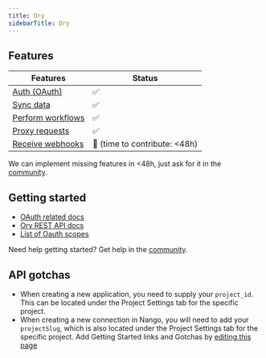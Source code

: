 ```yaml
---
title: Ory
sidebarTitle: Ory
---
```



<Overview />


## Features

| Features | Status |
| - | - |
| [Auth (OAuth)](/guides/getting-started/authorize-an-api-from-your-app) | ✅ |
| [Sync data](/guides/getting-started/read-from-an-api) | ✅ |
| [Perform workflows](/guides/getting-started/write-to-an-api) | ✅ |
| [Proxy requests](/guides/proxy-requests-to-an-api) | ✅ |
| [Receive webhooks](/guides/receive-webhooks-from-an-api) | 🚫 (time to contribute: &lt;48h) |

<Tip>We can implement missing features in &lt;48h, just ask for it in the [community](https://nango.dev/slack).</Tip>

## Getting started

-   [OAuth related docs](https://www.ory.sh/docs/oauth2-oidc/client-credentials#body-authentication)
-   [Ory REST API docs](https://www.ory.sh/docs/welcome)
-   [List of Oauth scopes](https://www.ory.sh/docs/oauth2-oidc/openid-connect-claims-scope-custom)

<Tip>Need help getting started? Get help in the [community](https://nango.dev/slack).</Tip>

## API gotchas

-   When creating a new application, you need to supply your `project_id`. This can be located under the Project Settings tab for the specific project.
-   When creating a new connection in Nango, you will need to add your `projectSlug`, which is also located under the Project Settings tab for the specific project.
<Note>Add Getting Started links and Gotchas by [editing this page](https://github.com/nangohq/nango/tree/master/docs-v2/integrations/all/ory.mdx)</Note>
